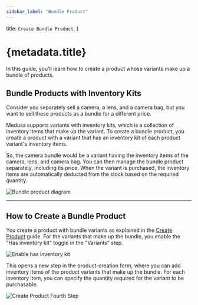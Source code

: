 ```yaml
---
sidebar_label: "Bundle Product"
---
```


  title: `Create Bundle Product`,
}

# {metadata.title}

In this guide, you'll learn how to create a product whose variants make up a bundle of products.

## Bundle Products with Inventory Kits

Consider you separately sell a camera, a lens, and a camera bag, but you want to sell these products as a bundle for a different price.

Medusa supports variants with inventory kits, which is a collection of inventory items that make up the variant. To create a bundle product, you create a product with a variant that has an inventory kit of each product variant's inventory items.

So, the camera bundle would be a variant having the inventory items of the camera, lens, and camera bag. You can then manage the bundle product separately, including its price. When the variant is purchased, the inventory items are automatically deducted from the stock based on the required quantity.

![Bundle product diagram](https://res.cloudinary.com/dza7lstvk/image/upload/v1739870226/User%20Guide/bundle_product_oxdibk.jpg)

---

## How to Create a Bundle Product

You create a product with bundle variants as explained in the [Create Product](../page.mdx) guide. For the variants that make up the bundle, you enable the "Has inventory kit" toggle in the "Variants" step.

![Enable has inventory kit](https://res.cloudinary.com/dza7lstvk/image/upload/v1739865469/User%20Guide/Screenshot_2025-02-18_at_9.57.05_AM_j7cugr.png)

This opens a new step in the product-creation form, where you can add inventory items of the product variants that make up the bundle. For each inventory item, you can specify the quantity required for the variant to be purchasable.

![Create Product Fourth Step](https://res.cloudinary.com/dza7lstvk/image/upload/v1739866189/User%20Guide/Screenshot_2025-02-18_at_10.09.37_AM_lnd8jj.png)
